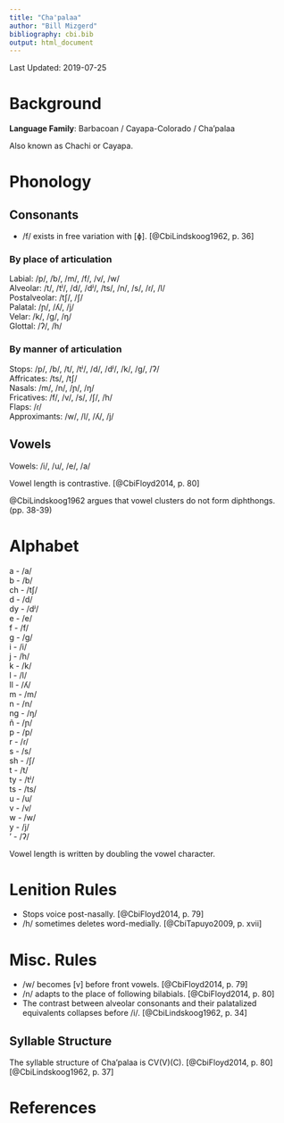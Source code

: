 ```yaml
---
title: "Cha'palaa"
author: "Bill Mizgerd"
bibliography: cbi.bib
output: html_document
---
```


Last Updated: 2019-07-25

# Background

**Language Family**: Barbacoan / Cayapa-Colorado / Cha'palaa

Also known as Chachi or Cayapa.

# Phonology

## Consonants

* /f/ exists in free variation with [ɸ]. [@CbiLindskoog1962, p. 36]

### By place of articulation

Labial: /p/, /b/, /m/, /f/, /v/, /w/  
Alveolar: /t/, /tʲ/, /d/, /dʲ/, /ts/, /n/, /s/, /ɾ/, /l/  
Postalveolar: /tʃ/, /ʃ/  
Palatal: /ɲ/, /ʎ/, /j/  
Velar: /k/, /ɡ/, /ŋ/  
Glottal: /ʔ/, /h/  

### By manner of articulation

Stops: /p/, /b/, /t/, /tʲ/, /d/, /dʲ/, /k/, /ɡ/, /ʔ/  
Affricates: /ts/, /tʃ/  
Nasals: /m/, /n/, /ɲ/, /ŋ/  
Fricatives: /f/, /v/, /s/, /ʃ/, /h/  
Flaps: /ɾ/  
Approximants: /w/, /l/, /ʎ/, /j/  

## Vowels

Vowels: /i/, /u/, /e/, /a/  

Vowel length is contrastive. [@CbiFloyd2014, p. 80]

@CbiLindskoog1962 argues that vowel clusters do not form diphthongs. (pp. 38-39)

# Alphabet

a - /a/  
b - /b/  
ch - /tʃ/  
d - /d/  
  dy - /dʲ/  
e - /e/  
f - /f/  
g - /ɡ/  
i - /i/  
j - /h/  
k - /k/  
l - /l/  
ll - /ʎ/  
m - /m/  
n - /n/  
ng - /ŋ/  
ñ - /ɲ/  
p - /p/  
r - /ɾ/  
s - /s/  
sh - /ʃ/  
t - /t/  
  ty - /tʲ/  
ts - /ts/  
u - /u/  
v - /v/  
w - /w/  
y - /j/  
' - /ʔ/  

Vowel length is written by doubling the vowel character.

# Lenition Rules

* Stops voice post-nasally. [@CbiFloyd2014, p. 79]
* /h/ sometimes deletes word-medially. [@CbiTapuyo2009, p. xvii]

# Misc. Rules

* /w/ becomes [v] before front vowels. [@CbiFloyd2014, p. 79]
* /n/ adapts to the place of following bilabials. [@CbiFloyd2014, p. 80]
* The contrast between alveolar consonants and their palatalized equivalents collapses before /i/. [@CbiLindskoog1962, p. 34]

## Syllable Structure

The syllable structure of Cha'palaa is CV(V)(C). [@CbiFloyd2014, p. 80] [@CbiLindskoog1962, p. 37]

# References
